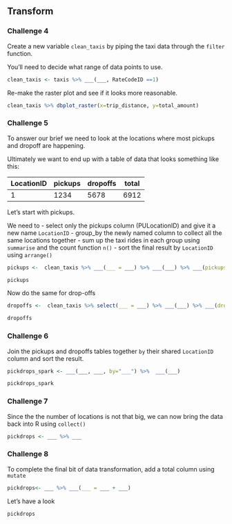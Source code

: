 ## Transform

### Challenge 4
Create a new variable `clean_taxis` by piping the taxi data through the `filter` function.

You'll need to decide what range of data points to use.
```r
clean_taxis <- taxis %>% ___(___, RateCodeID ==1)
```

Re-make the raster plot and see if it looks more reasonable.
```r
clean_taxis %>% dbplot_raster(x=trip_distance, y=total_amount)
```

### Challenge 5
To answer our brief we need to look at the locations where most pickups and dropoff are happening.

Ultimately we want to end up with a table of data that looks something like this:

| LocationID | pickups | dropoffs | total |
| ---------- | ------- | -------- | ----- |
|     1      |  1234   |   5678   |  6912 |

Let's start with pickups.

We need to
- select only the pickups column (PULocationID) and give it a new name `LocationID`
- group_by the newly named column to collect all the same locations together
- sum up the taxi rides in each group using `summarise` and the count function `n()`
- sort the final result by `LocationID` using `arrange()`

```r
pickups <-  clean_taxis %>% ___(___ = ___) %>% ___(___) %>% ___(pickups = n()) %>% ___(___)

pickups
```


Now do the same for drop-offs
```r
dropoffs <-  clean_taxis %>% select(___ = ___) %>% ___(___) %>% ___(dropoffs = n()) %>% ___(___)

dropoffs
```

### Challenge 6
Join the pickups and dropoffs tables together `by` their shared `LocationID` column and sort the result.
```r
pickdrops_spark <- ___(___, ___, by="___") %>%  ___(___)
```

```r
pickdrops_spark
```

### Challenge 7
Since the the number of locations is not that big, we can now bring the data back into R using `collect()`
```r
pickdrops <- ___ %>% ___
```

### Challenge 8
To complete the final bit of data transformation, add a total column using `mutate`
```r
pickdrops<- ___ %>% ___(___ = ___ + ___)
```

Let's have a look
```r
pickdrops
```
